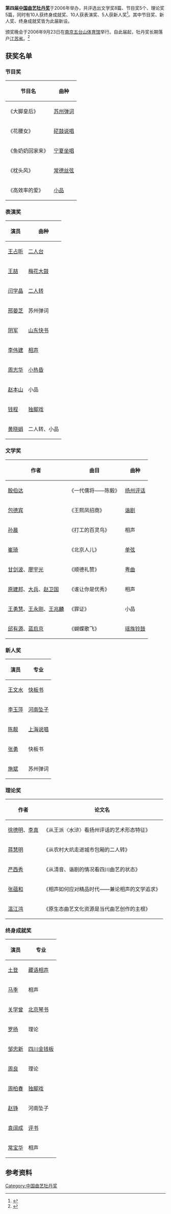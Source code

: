'''第四届[[中国曲艺牡丹奖|中国曲艺牡丹奖]]'''于2006年举办，共评选出文学奖8篇、节目奖5个、理论奖5篇，同时有10人获终身成就奖、10人获表演奖、5人获新人奖<ref>{{cite web|url=http://www.cnquyi.org/news/news_list.php?content_id=30|title=第四届中国曲艺牡丹奖获奖名单|publisher=中国曲艺家协会}}{{dead link|date=2018年4月 |bot=InternetArchiveBot |fix-attempted=yes }}</ref>。其中节目奖、新人奖、终身成就奖皆为此届新设。

颁奖晚会于2006年9月23日在[[南京|南京]][[五台山体育馆|五台山体育馆]]举行。自此届起，牡丹奖长期落户[[江苏省|江苏省]]。<ref>{{cite web|url=http://news.xinhuanet.com/ent/2006-09/25/content_5134375.htm|title=第四届中国曲艺牡丹奖颁奖晚会 23日南京举行|publisher=新华网}}{{dead link|date=2018年4月 |bot=InternetArchiveBot |fix-attempted=yes }}</ref>

== 获奖名单 ==
=== 节目奖 ===
{| class="wikitable"
|-
! 节目名 !! 曲种
|-
| 《大脚皇后》 || [[苏州弹词|苏州弹词]]
|-
| 《花腰女》 || [[硭鼓说唱|硭鼓说唱]]
|-
| 《鱼奶奶回家来》 || [[宁夏坐唱|宁夏坐唱]]
|-
| 《枕头风》 || [[常德丝弦|常德丝弦]]
|-
| 《高效率的爱》 || [[小品|小品]]
|}

=== 表演奖 ===
{| class="wikitable"
|-
! 演员 !! 曲种
|-
| [[王占昕|王占昕]] || [[二人台|二人台]]
|-
| [[王喆|王喆]] || [[梅花大鼓|梅花大鼓]]
|-
| [[闫学晶|闫学晶]] || [[二人转|二人转]]
|-
| [[邢晏芝|邢晏芝]] || 苏州弹词
|-
| [[阴军|阴军]] || [[山东快书|山东快书]]
|-
| [[李伟建|李伟建]] || [[相声|相声]]
|-
| [[周志华|周志华]] || [[小热昏|小热昏]]
|-
| [[赵本山|赵本山]] || 小品
|-
| [[钱程|钱程]] || [[独脚戏|独脚戏]]
|-
| [[黄晓娟|黄晓娟]] || 二人转、小品
|}

=== 文学奖 ===
{| class="wikitable"
|-
! 作者 !! 曲目 !! 曲种
|-
| [[殷伯达|殷伯达]] || 《一代儒将——陈毅》 || [[扬州评话|扬州评话]]
|-
| [[包德宾|包德宾]] || 《王熙凤招商》 || [[谐剧|谐剧]]
|-
| [[孙晨|孙晨]] || 《打工的百灵鸟》 || 相声
|-
| [[崔琦|崔琦]] || 《北京人儿》 || [[单弦|单弦]]
|-
| [[甘剑波|甘剑波]]、[[廖宇光|廖宇光]] || 《顺德礼赞》 || [[粤曲|粤曲]]
|-
| [[原建邦|原建邦]]、[[大兵|大兵]]、[[赵卫国|赵卫国]] || 《谁让你是优秀》 || 相声
|-
| [[王勇慧|王勇慧]]、[[王永刚|王永刚]]、[[王兆麟|王兆麟]] || 《罪证》 || 小品
|-
| [[邱有源|邱有源]]、[[蓝启京|蓝启京]] || 《蝴蝶歌飞》 || [[瑶族铃鼓|瑶族铃鼓]]
|}

=== 新人奖 ===
{| class="wikitable"
|-
! 演员 !! 专业
|-
| [[王文水|王文水]] || [[快板书|快板书]]
|-
| [[李玉萍|李玉萍]] || [[河南坠子|河南坠子]]
|-
| [[陈靓|陈靓]] || [[上海说唱|上海说唱]]
|-
| [[张勇|张勇]] || 快板书
|-
| [[施斌|施斌]] || 苏州弹词
|}

=== 理论奖 ===
{| class="wikitable"
|-
! 作者 !! 论文名
|-
| [[徐德明|徐德明]]、[[李真|李真]] || 《从王派〈水浒〉看扬州评话的艺术形态特征》
|-
| [[蒋慧明|蒋慧明]] || 《从农村大炕走进城市包厢的二人转》
|-
| [[严西秀|严西秀]] || 《从清音、谐剧的情况看四川曲艺的状态》
|-
| [[张蕴和|张蕴和]] || 《相声如何应对精品时代——兼论相声的文学追求》
|-
| [[温江鸿|温江鸿]] || 《原生态曲艺文化资源是当代曲艺创作的主根》
|}

=== 终身成就奖 ===
{| class="wikitable"
|-
! 演员 !! 专业
|-
| [[土登|土登]] || [[藏语相声|藏语相声]]
|-
| [[马季|马季]] || 相声
|-
| [[关学曾|关学曾]] || [[北京琴书|北京琴书]]
|-
| [[罗扬|罗扬]] || 理论
|-
| [[邹忠新|邹忠新]] || [[四川金钱板|四川金钱板]]
|-
| [[周良|周良]] || 理论
|-
| [[周柏春|周柏春]] || [[独脚戏|独脚戏]]
|-
| [[赵铮|赵铮]] || 河南坠子
|-
| [[袁阔成|袁阔成]] || [[评书|评书]]
|-
| [[常宝华|常宝华]] || 相声
|}

== 参考资料 ==
{{reflist}}

{{中国曲艺牡丹奖}}

[[Category:中国曲艺牡丹奖|Category:中国曲艺牡丹奖]]